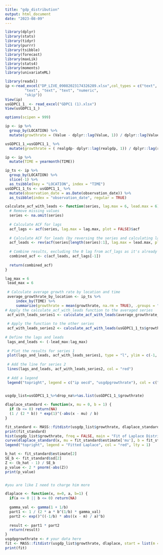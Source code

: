```yaml
---
title: "gdp_distribution"
output: html_document
date: "2023-08-09"
---
```

```r
library(dplyr)
library(stats)
library(tidyr)
library(purrr)
library(tsibble)
library(forecast)
library(maxLik)
library(stats4)
library(moments)
library(univariateML)
```

```r
library(readxl)
ip <-read_excel("DP_LIVE_09082023174326289.xlsx",col_types = c("text", "text", "text", 
         "text", "text", "text", "numeric", 
         "skip"))
View(ip)
usGDPC1_1_ <- read_excel("GDPC1 (1).xlsx")
View(usGDPC1_1_)
```
```r
options(scipen = 999)
```

```r
ip <- ip %>%
  group_by(LOCATION) %>%
  mutate(growthrate = (Value - dplyr::lag(Value, 1)) / dplyr::lag(Value, 1))

usGDPC1_1_=usGDPC1_1_ %>%
  mutate(growthrate = ( realgdp- dplyr::lag(realgdp, 1)) / dplyr::lag(realgdp, 1))

```
```r
ip <- ip %>%
  mutate(TIME = yearmonth(TIME))

ip_ts <- ip %>%
  group_by(LOCATION) %>%
  slice(-1) %>%
  as_tsibble(key = "LOCATION", index = "TIME")
usGDPC1_1_ts <- usGDPC1_1_ %>%
  mutate(observation_date = as.Date(observation_date)) %>%
  as_tsibble(index = "observation_date", regular = TRUE)


```



```r
calculate_acf_with_leads <- function(series, lag.max = 6, lead.max = 6) {
  # Remove missing values
  series <- na.omit(series)
  
  # Calculate ACF for lags
  acf_lags <- acf(series, lag.max = lag.max, plot = FALSE)$acf
  
  # Calculate ACF for leads (by reversing the series and calculating lags)
  acf_leads <- rev(acf(series[length(series):1], lag.max = lead.max, plot = FALSE)$acf)
  
  # Combine results, excluding the 0 lag from acf_lags as it's already included in acf_leads
  combined_acf <- c(acf_leads, acf_lags[-1])
  
  return(combined_acf)
}
```


```r
lag_max = 6
 lead_max = 6
 
 # Calculate average growth rate by location and time
 average_growthrate_by_location <- ip_ts %>%
     index_by(TIME) %>%
     summarize(growthrate = mean(growthrate, na.rm = TRUE), .groups = "drop")
# Apply the calculate_acf_with_leads function to the averaged series
 acf_with_leads_series1 <- calculate_acf_with_leads(average_growthrate_by_location$growthrate, lag.max = lag_max, lead.max = lead_max)
 
 # Apply the function to the other series
 acf_with_leads_series2 <- calculate_acf_with_leads(usGDPC1_1_ts$growthrate, lag.max = lag_max, lead.max = lead_max)
 
# Define the lags and leads
 lags_and_leads <- (-lead_max:lag_max)
 
 # Plot the results for series 1
 plot(lags_and_leads, acf_with_leads_series1, type = "l", ylim = c(-1, 1), main = "Comparison of Two Autocorrelations", xlab = "Lag/Lead", ylab = "ACF", col = "black")
 
 # Add the line for series 2
 lines(lags_and_leads, acf_with_leads_series2, col = "red")
 
 # Add a legend
 legend("topright", legend = c("ip oecd", "usgdpgrowthrate"), col = c("black", "red"), lty = 1)
 


```
```r
usgdp_list=usGDPC1_1_%>%drop_na%>%as.list(usGDPC1_1_$growthrate)


```
```r
dlaplace_standard <- function(x, mu = 0, b = 1) {
  if (b <= 0) return(NA)
  (1 / (2 * b)) * exp(1)^(-abs(x - mu) / b)
}

fit_standard <- MASS::fitdistr(usgdp_list$growthrate, dlaplace_standard, start = list(mu = 0, b = 1))
print(fit_standard)
hist(usgdp_list$growthrate, freq = FALSE, main = "Fit of Laplace Distribution", xlab = "Growth Rate")
curve(dlaplace_standard(x, mu = fit_standard$estimate['mu'], b = fit_standard$estimate['b']), add = TRUE, col = "red")
legend("topright", legend = "Fitted Laplace", col = "red", lty = 1)


```
```r
b_hat <- fit_standard$estimate[2]
SE_b <- fit_standard$sd[2]
Z <- (b_hat - 1) / SE_b
p_value <- 2 * pnorm(-abs(Z))
print(p_value)

```
```r

```


```r

#you are like I need to charge him more 

dlaplace <- function(x, m=0, a, b=1) {
  if(a <= 0 || b <= 0) return(NA)
  
  gamma_val <- gamma(1 + 1/b)
  part1 <- 1 / (2 * a * b^(1/b) * gamma_val)
  part2 <- exp()^((-1/b) * abs((x - m) / a)^b)
  
  result <- part1 * part2
  return(result)
}
usgdpgrowthrate <- # your data here
fit <- MASS::fitdistr(usgdp_list$growthrate, dlaplace, start = list(m = 0.0085194258 ,a=1 ,b =0.0073293483 ))
print(fit)


```



